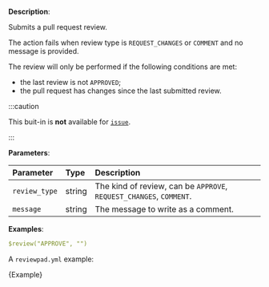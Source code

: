 
**Description**:

Submits a pull request review.

The action fails when review type is `REQUEST_CHANGES` or `COMMENT` and no message is provided.

The review will only be performed if the following conditions are met:
- the last review is not `APPROVED`;
- the pull request has changes since the last submitted review.

:::caution

This buit-in is **not** available for [`issue`](/guides/syntax#workflow).

:::

**Parameters**:

| Parameter     | Type    | Description                                                          |
| :------------ | :------ | :------------------------------------------------------------------- |
| `review_type` | string  | The kind of review, can be `APPROVE`, `REQUEST_CHANGES`, `COMMENT`.  |
| `message`     | string  | The message to write as a comment.                                   |

**Examples**:

```yml
$review("APPROVE", "")
```

A `reviewpad.yml` example:

<CodeBlock language="yml">{Example}</CodeBlock>
